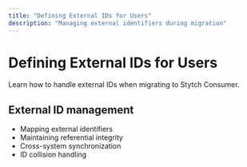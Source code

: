 ```yaml
---
title: "Defining External IDs for Users"
description: "Managing external identifiers during migration"
---
```


# Defining External IDs for Users

Learn how to handle external IDs when migrating to Stytch Consumer.

## External ID management

- Mapping external identifiers
- Maintaining referential integrity
- Cross-system synchronization
- ID collision handling
